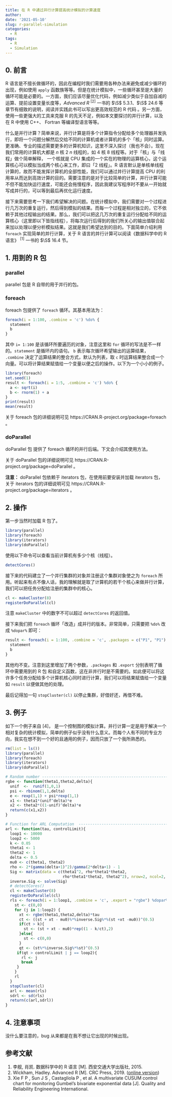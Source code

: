 ```yaml
---
title: 在 R 中通过并行计算提高统计模拟的计算速度
author:
date: '2021-05-10'
slug: r-parallel-simulation
categories:
  - R
tags:
  - R
  - Simulation
---
```

## 0. 前言

R 语言是不擅长做循环的，因此在编程时我们需要用各种办法来避免或减少循环的出现，例如使用 `apply` 函数族等等。但是在统计模拟中，一些循环甚至是大量的循环可能是必要的。一方面，我们应该尽量优化代码，例如减少类似于自加自减的运算、提前设置变量长度等，*Advanced R* $^{[2]}$ 一书的 $\S$ 5.3.1、$\S$ 24.6 等章节有细致的说明，阅读并实践此书可以写出更高效规范的 R 代码 。另一方面，使用一些更强大的工具来克服 R 的先天不足，例如本文要探讨的并行计算，以及在 R 中使用 C++、 Fortran 等编译型语言等等。

什么是并行计算？简单来说，并行计算是将多个计算指令分配给多个处理器并发执行，即将一个问题分解然后交给不同的计算机或者计算机的多个「核」同时运算。更准确、专业的描述需要更多的计算机知识，这里不深入探讨（我也不会）。现在我们常用的计算机大都是 $n$ 核 2 $n$ 线程的，如 4 核 8 线程等。对于「核」与「线程」做个简单解释， 一个核就是 CPU 集成的一个实在的物理的运算核心，这个运算核心可以模拟当成两个核心来工作，即曰「2 线程」。R 语言默认是单核单线程计算的，故而不能发挥计算机的全部性能，我们可以通过并行计算提高 CPU 的利用率从而达到高效计算的目的。需要注意的是对于比较简单的计算，并行计算可能不但不能加快运行速度，可能还会拖慢程序，因此我建议写程序时不要从一开始就写成并行的，可以等到最后再优化运行速度。

接下来需要思考一下我们希望解决的问题。在统计模拟中，我们需要对一个过程进行几万次的重复运行，然后得到模拟的结果。而每一个过程是相对独立的，它不依赖于其他过程输出的结果。那么，我们可以把这几万次的重复运行分配给不同的运算核心（这里即以下皆指线程），将每次运行后得到的我们所关心的输出值联合起来加以处理以便分析模拟结果。这就是我们希望达到的目的。下面简单介绍利用 `foreach` 实现简单的并行计算，关于 R 语言的并行计算可以阅读《数据科学中的 R 语言》 $^{[1]}$ 一书的 $\S$ 16.4 节。

## 1. 用到的 R 包
###  parallel
parallel 包是 R 自带的用于并行的包。

### foreach
foreach 包提供了 `foreach` 循环。其基本用法为：
```r
foreach(i = 1:100, .combine = 'c') %do% {
  statement
  b
}
```
其中 `i= 1:100` 是该循环所要遍历的对象，注意这里和 `for` 循环的写法是不一样的。`statement` 是循环内的语句。 `b` 表示每次循环希望输出的运算结果， `.combine` 决定了运算结果的整合方式，默认为列表，取 `c` 时运算结果整合成一个向量。可以将计算结果赋值给一个变量以便之后的操作。以下为一个小小的例子。
```r
library(foreach)
set.seed(1)
result <- foreach(i = 1:5, .combine = 'c') %do% {
  a <- sqrt(i)
  b <- rnorm(1) + a
}
print(result)
mean(result)
```

关于 foreach 包的详细说明可见 https://CRAN.R-project.org/package=foreach 。

### doParallel

doParallel 包 提供了 foreach 循环的并行后端。下文会介绍其使用方法。

关于 doParallel 包的详细说明可见 https://CRAN.R-project.org/package=doParallel 。

**注意：** doParallel 包依赖于 iterators 包，在使用前要安装并加载 iterators 包，关于 iterators 包的详细说明可见  https://CRAN.R-project.org/package=iterators 。

## 2. 操作
第一步当然时加载 R 包了。
```r
library(parallel)
library(foreach)
library(iterators)
library(doParallel)
```

使用以下命令可以查看当前计算机有多少个核（线程）。
```r
detectCores()
```
接下来的代码建立了一个并行集群的对象并注册这个集群对象使之为 `foreach` 所用。听起来有点不像人话，我的理解就是取了计算机的若干个核心来做并行计算，我们可以把任务分配给注册的集群中的核心。
```r
cl <- makeCluster(8)
registerDoParallel(cl)

```
注意 `makeCluster` 中的数字不可以超过 `detectCores` 的返回值。

接下来我们把 `foreach` 循环「改造」成并行的版本。非常简单，只需要把 `%do%` 改成 `%dopar%` 即可：
```r
result <- foreach(i = 1:100, .combine = 'c', .packages = c("P1", "P1") ,.export = c("fun1", "fun2")) %dopar% {
  statement
  b
}
```
其他均不变。注意到这里增加了两个参数，`.packages` 和 `.export` 分别表明了循环中需要用到的 R 包 和自定义函数，这在非并行时是不需要的。如此便可以将这许多个任务分配给多个计算机核心同时进行计算，我们可以将结果赋值给一个变量如 `result` 以便做其他的处理。

最后记得加一句 `stopCluster(cl)` 以停止集群，好借好还，再借不难。

## 3. 例子
如下一个例子来自 [4]， 是一个控制图的模拟计算。并行计算一定是用于解决一个相对复杂的统计模拟，简单的例子似乎没有什么意义。而每个人有不同的专业方向，我实在想不到一个好的且通用的例子，因而只放了一个我所熟悉的。

```r
rm(list = ls())
library(parallel)
library(foreach)
library(iterators)
library(doParallel)

# Random number -----------------------------------------------------------
rgbe <- function(theta1,theta2,delta){
  unif  <-  runif(1,0,1)
  psi <- rbinom(1,1,delta)
  e <- rexp(1,1) + psi*rexp(1,1)
  x1 <- theta1*(unif^delta)*e
  x2 <- theta2*((1-unif)^delta)*e
  return(c(x1,x2))
}

# Function for ARL Computation  -------------------------------------------
arl <- function(tau, controlLimit){
  loop1 <- 10000
  loop2 <- 5000
  k <- 0.05
  theta1 <- 1
  theta2 <- 1
  delta <- 0.5
  mu0 <- c(theta1, theta2)
  rho <- 2*(gamma(delta+1)^2)/gamma(2*delta+1) - 1
  Sig <- matrix(data = c(theta1^2, rho*theta1*theta2,
                         rho*theta1*theta2, theta2^2), nrow=2, ncol=2, byrow=TRUE)
  inverse.Sig <- solve(Sig)
  # detectCores()
  cl <- makeCluster(8)
  registerDoParallel(cl)
  rls <- foreach(i = 1:loop1, .combine = 'c', .export = "rgbe") %dopar% {
    st <- c(0,0)
    for (j in 1:loop2) {
      xt <- rgbe(theta1,theta2,delta)*tau
      ct <- ((st + xt - mu0)%*%inverse.Sig%*%(st +xt -mu0))^(0.5)
      if(ct > k){
        st <- (st + xt - mu0)*rep((1 - k/ct),2)
      }else{
        st <- c(0,0)
      }
      qt <- (st%*%inverse.Sig%*%st)^(0.5)
     if(qt > controlLimit | j == loop2){
       rl <- j
       break
     }
    }
    rl
  }
  stopCluster(cl)
  arl <- mean(rls)
  sdrl <- sd(rls)
  return(c(arl,sdrl))
}
```


## 4. 注意事项
没什么要注意的，bug 从来都是在我不想让它出现的时候出现。

## 参考文献

1. 李舰, 肖凯. 数据科学中的 R 语言 [M]. 西安交通大学出版社, 2015.
2. Wickham, Hadley. Advanced R [M]. CRC Press, 2019. ([online version](https://adv-r.hadley.nz/))
3. Xie F P ,  Sun J S ,  Castagliola P , et al. A multivariate CUSUM control chart for monitoring Gumbel's bivariate exponential data [J]. Quality and Reliability Engineering International.
